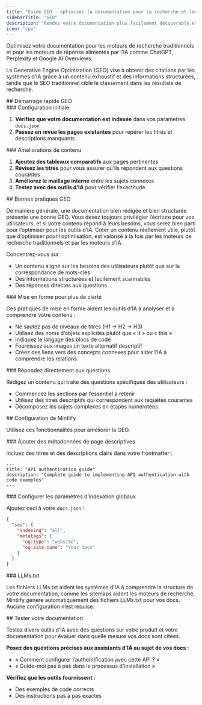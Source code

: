 ```yaml
---
title: "Guide GEO : optimiser la documentation pour la recherche et les moteurs de réponse IA"
sidebarTitle: "GEO"
description: "Rendez votre documentation plus facilement découvrable et plus fréquemment citée par les outils d’IA"
icon: "cpu"
---
```


Optimisez votre documentation pour les moteurs de recherche traditionnels et pour les moteurs de réponse alimentés par l’IA comme ChatGPT, Perplexity et Google AI Overviews.

Le Generative Engine Optimization (GEO) vise à obtenir des citations par les systèmes d’IA grâce à un contenu exhaustif et des informations structurées, tandis que le SEO traditionnel cible le classement dans les résultats de recherche.



<div id="geo-quickstart">
  ## Démarrage rapide GEO
</div>

<div id="initial-setup">
  ### Configuration initiale
</div>

1. **Vérifiez que votre documentation est indexée** dans vos paramètres `docs.json`
2. **Passez en revue les pages existantes** pour repérer les titres et descriptions manquants

<div id="content-improvements">
  ### Améliorations de contenu
</div>

1. **Ajoutez des tableaux comparatifs** aux pages pertinentes
2. **Révisez les titres** pour vous assurer qu’ils répondent aux questions courantes
3. **Améliorez le maillage interne** entre les sujets connexes
4. **Testez avec des outils d’IA** pour vérifier l’exactitude



<div id="geo-best-practices">
  ## Bonnes pratiques GEO
</div>

De manière générale, une documentation bien rédigée et bien structurée présente une bonne GEO. Vous devez toujours privilégier l’écriture pour vos utilisateurs, et si votre contenu répond à leurs besoins, vous serez bien parti pour l’optimiser pour les outils d’IA. Créer un contenu réellement utile, plutôt que d’optimiser pour l’optimisation, est valorisé à la fois par les moteurs de recherche traditionnels et par les moteurs d’IA.

Concentrez-vous sur :

- Un contenu aligné sur les besoins des utilisateurs plutôt que sur la correspondance de mots-clés
- Des informations structurées et facilement scannables
- Des réponses directes aux questions

<div id="format-for-clarity">
  ### Mise en forme pour plus de clarté
</div>

Ces pratiques de mise en forme aident les outils d’IA à analyser et à comprendre votre contenu :

- Ne sautez pas de niveaux de titres (H1 → H2 → H3)
- Utilisez des noms d’objets explicites plutôt que « it » ou « this »
- Indiquez le langage des blocs de code
- Fournissez aux images un texte alternatif descriptif
- Créez des liens vers des concepts connexes pour aider l’IA à comprendre les relations

<div id="answer-questions-directly">
  ### Répondez directement aux questions
</div>

Rédigez un contenu qui traite des questions spécifiques des utilisateurs :

- Commencez les sections par l’essentiel à retenir
- Utilisez des titres descriptifs qui correspondent aux requêtes courantes
- Décomposez les sujets complexes en étapes numérotées



<div id="mintlify-configuration">
  ## Configuration de Mintlify
</div>

Utilisez ces fonctionnalités pour améliorer la GEO.

<div id="add-descriptive-page-metadata">
  ### Ajouter des métadonnées de page descriptives
</div>

Incluez des titres et des descriptions clairs dans votre frontmatter :

```mdx
---
title: "API authentication guide"
description: "Complete guide to implementing API authentication with code examples"
---
```

<div id="configure-global-indexing-settings">
  ### Configurer les paramètres d’indexation globaux
</div>

Ajoutez ceci à votre `docs.json` :

```json
{
  "seo": {
    "indexing": "all",
    "metatags": {
      "og:type": "website",
      "og:site_name": "Your docs"
    }
  }
}
```

<div id="llmstxt">
  ### LLMs.txt
</div>

Les fichiers LLMs.txt aident les systèmes d’IA à comprendre la structure de votre documentation, comme les sitemaps aident les moteurs de recherche. Mintlify génère automatiquement des fichiers LLMs.txt pour vos docs. Aucune configuration n’est requise.



<div id="testing-your-documentation">
  ## Tester votre documentation
</div>

Testez divers outils d’IA avec des questions sur votre produit et votre documentation pour évaluer dans quelle mesure vos docs sont citées.

**Posez des questions précises aux assistants d’IA au sujet de vos docs :**
- « Comment configurer l’authentification avec cette API ? »
- « Guide-moi pas à pas dans le processus d’installation »

**Vérifiez que les outils fournissent :**
- Des exemples de code corrects
- Des instructions pas à pas exactes
